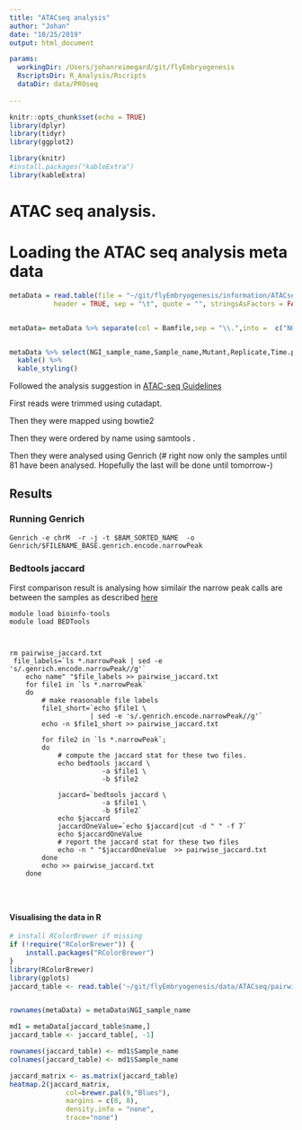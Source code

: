 ```yaml
---
title: "ATACseq analysis"
author: "Johan"
date: "10/25/2019"
output: html_document

params:
  workingDir: /Users/johanreimegard/git/flyEmbryogenesis
  RscriptsDir: R_Analysis/Rscripts  
  dataDir: data/PROseq
  
---
```


```r

knitr::opts_chunk$set(echo = TRUE)
library(dplyr)
library(tidyr)
library(ggplot2)

library(knitr)
#install.packages("kableExtra")
library(kableExtra)

```

# ATAC seq  analysis.


# Loading the ATAC seq analysis meta data 

```r

metaData = read.table(file = "~/git/flyEmbryogenesis/information/ATACseq2.txt", 
           header = TRUE, sep = "\t", quote = "", stringsAsFactors = FALSE)


metaData= metaData %>% separate(col = Bamfile,sep = "\\.",into =  c("NGI_sample_name", "genome"))


metaData %>% select(NGI_sample_name,Sample_name,Mutant,Replicate,Time.point) %>%
  kable() %>%
  kable_styling()


```



Followed the analysis suggestion in  [ATAC-seq Guidelines](https://informatics.fas.harvard.edu/atac-seq-guidelines.html#peak)

First reads were trimmed using cutadapt. 

Then they were mapped using bowtie2

Then they were ordered by name using samtools .

Then they were analysed using Genrich (# right now only the samples until 81 have been analysed. Hopefully the last will be done until tomorrow-)

## Results




### Running Genrich

```shell

Genrich -e chrM  -r -j -t $BAM_SORTED_NAME  -o Genrich/$FILENAME_BASE.genrich.encode.narrowPeak

```


### Bedtools jaccard

First comparison result is analysing how similair the narrow peak calls are between the samples as described [here](https://github.com/arq5x/bedtools-protocols/blob/master/bedtools.md#bp6--measuring-dataset-similarity)  

```shell
module load bioinfo-tools 
module load BEDTools 



rm pairwise_jaccard.txt
 file_labels=`ls *.narrowPeak | sed -e 's/.genrich.encode.narrowPeak//g'`
    echo name" "$file_labels >> pairwise_jaccard.txt
    for file1 in `ls *.narrowPeak`
    do
        # make reasonable file labels
        file1_short=`echo $file1 \
                    | sed -e 's/.genrich.encode.narrowPeak//g'`
        echo -n $file1_short >> pairwise_jaccard.txt

        for file2 in `ls *.narrowPeak`;
        do
            # compute the jaccard stat for these two files.
            echo bedtools jaccard \
                       -a $file1 \
                       -b $file2 
                       
            jaccard=`bedtools jaccard \
                       -a $file1 \
                       -b $file2`
            echo $jaccard
            jaccardOneValue=`echo $jaccard|cut -d " " -f 7`
            echo $jaccardOneValue
            # report the jaccard stat for these two files
            echo -n " "$jaccardOneValue  >> pairwise_jaccard.txt
        done
        echo >> pairwise_jaccard.txt
    done
    
    
    
```

#### Visualising the data in R 

```r
# install RColorBrewer if missing
if (!require("RColorBrewer")) {
    install.packages("RColorBrewer")
}
library(RColorBrewer)
library(gplots)
jaccard_table <- read.table('~/git/flyEmbryogenesis/data/ATACseq/pairwise_jaccard.txt', header=TRUE, stringsAsFactors = F)


rownames(metaData) = metaData$NGI_sample_name

md1 = metaData[jaccard_table$name,]
jaccard_table <- jaccard_table[, -1]

rownames(jaccard_table) <- md1$Sample_name
colnames(jaccard_table) <- md1$Sample_name

jaccard_matrix <- as.matrix(jaccard_table)
heatmap.2(jaccard_matrix, 
              col=brewer.pal(9,"Blues"), 
              margins = c(8, 8),
              density.info = "none",
              trace="none")


```



